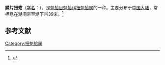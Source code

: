 {{Speciesbox
| name = 鳞片扭蚶
| image = 
| image_width = 
| genus = Trisidos
| species = kiyonoi
| authority = (Kuroda)
}}
'''鳞片扭蚶'''（[[学名|学名]]：'''''{{lang|la|Trisidos kiyonoi}}'''''），是[[魁蛤目|魁蛤目]][[魁蛤科|魁蛤科]][[扭魁蛤属|扭魁蛤属]]的一种。主要分布于[[中国大陆|中国大陆]]，常栖息在潮间带至潮下带39米。<ref>{{cite web|url=http://shell.sinica.edu.tw/chinese/shellbase_detail.php?science_no=3590|title=国际贝库：鳞片扭蚶|publisher=台湾贝类资料库|accessdate=2009-08-11}}</ref>

== 参考文献 ==
{{reflist|2}}
{{Taxonbar|from=Q14507619}}

[[Category:扭魁蛤属|Category:扭魁蛤属]]
